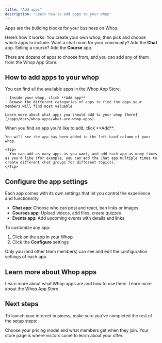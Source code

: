 ```yaml
---
title: "Add apps"
description: "Learn how to add apps to your whop"
---
```


Apps are the building blocks for your business on Whop. 

Here’s how it works: You create your own whop, then pick and choose which apps to include. Want a chat room for your community? Add the **Chat** app. Selling a course? Add the **Course** app. 

There are dozens of apps to choose from, and you can add any of them from the Whop App Store.

## How to add apps to your whop

<Steps>
  <Step title="Go to the Whop App Store" iconType="regular" titleSize="h3">
    You can find all the available apps in the Whop App Store.

    - Inside your whop, click **Add app**
    - Browse the different categories of apps to find the apps your members will find most valuable

    Learn more about what apps you should add to your whop [here](/apps/docs/whop-apps/what-are-whop-apps).
  </Step>
  <Step title="Add apps to your whop" iconType="regular" stepNumber={2} titleSize="h3">
    When you find an app you'd like to add, click **Add**.

    You will see the app has been added in the left-hand column of your whop.

    <Tip>
      You can add as many apps as you want, and add each app as many times as you'd like (for example, you can add the Chat app multiple times to create different chat groups for different topics).
    </Tip>
  </Step>
</Steps>

## Configure the app settings

Each app comes with its own settings that let you control the experience and functionality.

- **Chat app**: Choose who can post and react, ban links or images
- **Courses app**: Upload videos, add files, create quizzes
- **Events app**: Add upcoming events with details and links

To customize any app:

1. Click on the app in your Whop
2. Click the **Configure** settings

<Tip>
  Only you (and other team members) can see and edit the configuration settings of each app.
</Tip>

## Learn more about Whop apps

<CardGroup cols={2}>
  <Card title="What are Whop apps?" icon="block-brick" href="/whop-apps/what-are-whop-apps">
    Learn more about what Whop apps are and how to use them.
  </Card>
  <Card title="The Whop App Store" icon="store" href="/whop-apps/whop-app-store">
    Learn more about the Whop App Store.
  </Card>
</CardGroup>

## Next steps

To launch your internet business, make sure you’ve completed the rest of the setup steps:

<CardGroup cols={2}>
  <Card title="Set up pricing" icon="dollar-sign" href="/set-up-products-pricing">
    Choose your pricing model and what members get when they join.
  </Card>
  <Card title="Set up your store page" icon="store" href="/set-up-store-page">
    Your store page is where visitors come to learn about your offer.
  </Card>
</CardGroup>